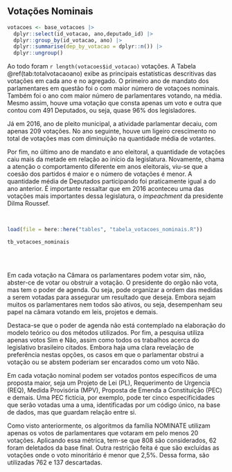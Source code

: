 ## Votações Nominais

```r
votacoes <- base_votacoes |> 
  dplyr::select(id_votacao, ano,deputado_id) |> 
  dplyr::group_by(id_votacao, ano) |> 
  dplyr::summarise(dep_by_votacao = dplyr::n()) |> 
  dplyr::ungroup()

```

Ao todo foram `r length(votacoes$id_votacao)` votações. A Tabela \@ref(tab:totalvotacaoano) exibe as principais estatísticas descritivas das votações em cada ano e no agregado. O primeiro ano de mandato dos parlamentares em questão foi o com maior número de votaçoes nominais. Também foi o ano com maior número de parlamentares votando, na média. Mesmo assim, houve uma votação que consta apenas um voto e outra que contou com 491 Deputados, ou seja, quase 96% dos legisladores.

Já em 2016, ano de pleito municipal, a atividade parlamentar decaiu, com apenas 209 votações. No ano seguinte, houve um ligeiro crescimento no total de votações mas com diminuição na quantidade média de votantes.

Por fim, no último ano de mandato e ano eleitoral, a quantidade de votações caiu mais da metade em relação ao início da legislatura. Novamente, chama a atenção o comportamento diferente em anos eleitorais, viu-se que a coesão dos partidos é maior e o número de votações é menor. A quantidade média de Deputados participando foi praticamente igual a do ano anterior. É importante ressaltar que em 2016 aconteceu uma das votações mais importantes dessa legislatura, o *impeachment* da presidente Dilma Roussef.

<br>

```r
load(file = here::here("tables", "tabela_votacoes_nominais.R"))
```



```r

tb_votacoes_nominais
 
```

<br>

Em cada votação na Câmara os parlamentares podem votar sim, não, abster-ce de votar ou obstruir a votação. O presidente do orgão não vota, mas tem o poder de agenda. Ou seja, pode organizar a ordem das medidas a serem votadas para assegurar um resultado que deseja. Embora sejam muitos os parlamentares nem todos são ativos, ou seja, desempenham seu papel na câmara votando em leis, projetos e demais.

Destaca-se que o poder de agenda não está contemplado na elaboração do modelo teórico ou dos métodos utilizados. Por fim, a pesquisa utiliza apenas votos Sim e Não, assim como todos os trabalhos acerca do legislativo brasileiro citados. Embora haja uma clara revelação de preferência nestas opções, os casos em que o parlamentar obstrui a votação ou se abstem poderiam ser encarados como um voto Não. 

Em cada votação nominal podem ser votados pontos específicos de uma proposta maior, seja um Projeto de Lei (PL), Requerimento de Urgencia (REQ), Medida Provisória (MPV), Proposta de Emenda a Constituição (PEC) e demais. Uma PEC fictícia, por exemplo, pode ter cinco especificidades que serão votadas uma a uma, identificadas por um código único, na base de dados, mas que guardam relação entre si.

Como visto anteriormente, os algoritmos da família NOMINATE utilizam apenas os votos de parlamentares que votaram em pelo menos 20 votações. Aplicando essa métrica, tem-se que 808 são considerados, 62 foram deletados da base final. Outra restrição feita é que são excluídas as votações onde o voto minoritário é menor que 2,5%. Dessa forma, são utilizadas 762 e 137 descartadas.
